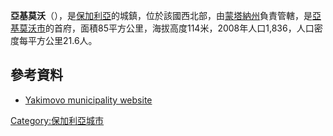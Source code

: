 '''亞基莫沃'''（{{lang-bg|Якимово}}），是[[保加利亞|保加利亞]]的城鎮，位於該國西北部，由[[蒙塔納州|蒙塔納州]]負責管轄，是[[亞基莫沃市|亞基莫沃市]]的首府，面積85平方公里，海拔高度114米，2008年人口1,836，人口密度每平方公里21.6人。

==參考資料==
* [http://www.iakimovo.org/ Yakimovo municipality website] {{Wayback|url=http://www.iakimovo.org/ |date=20201206012752 }} {{bg icon}}

{{coord|43|39|N|23|22|E|type:city|display=title}}

{{Bulgaria-geo-stub}}
[[Category:保加利亞城市|Category:保加利亞城市]]